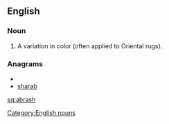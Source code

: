 ==English==

===Noun===
{{infl|en|noun}}

# A variation in color (often applied to Oriental rugs).

===Anagrams===
* {{alphagram|aabhrs}}
* [[sharab#English|sharab]]


[[Category:English nouns]]

[[sq:abrash]]